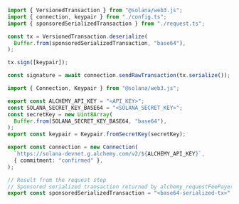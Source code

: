 <CodeBlocks>

```ts title="example.ts"
import { VersionedTransaction } from "@solana/web3.js";
import { connection, keypair } from "./config.ts";
import { sponsoredSerializedTransaction } from "./request.ts";

const tx = VersionedTransaction.deserialize(
  Buffer.from(sponsoredSerializedTransaction, "base64"),
);

tx.sign([keypair]);

const signature = await connection.sendRawTransaction(tx.serialize());
```

```ts title="config.ts"
import { Connection, Keypair } from "@solana/web3.js";

export const ALCHEMY_API_KEY = "<API_KEY>";
const SOLANA_SECRET_KEY_BASE64 = "<SOLANA_SECRET_KEY>";
const secretKey = new Uint8Array(
  Buffer.from(SOLANA_SECRET_KEY_BASE64, "base64"),
);
export const keypair = Keypair.fromSecretKey(secretKey);

export const connection = new Connection(
  `https://solana-devnet.g.alchemy.com/v2/${ALCHEMY_API_KEY}`,
  { commitment: "confirmed" },
);
```

```ts title="request.ts"
// Result from the request step
// Sponsored serialized transaction returned by alchemy_requestFeePayer
export const sponsoredSerializedTransaction = "<base64-serialized-tx>";
```

</CodeBlocks>
